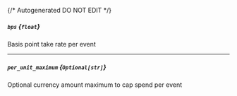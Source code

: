 {/* Autogenerated DO NOT EDIT  */}
##### `bps` *{`float`}*
Basis point take rate per event

---
##### `per_unit_maximum` *{`Optional[str]`}*
Optional currency amount maximum to cap spend per event


